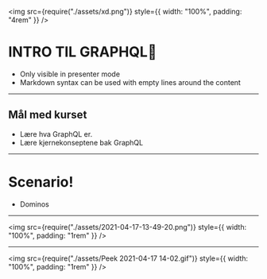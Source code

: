 

<Split>

<img
  src={require("./assets/xd.png")}
  style={{ width: "100%", padding: "4rem" }}
/>

# INTRO TIL GRAPHQL🤯

</Split>

<Notes>

- Only visible in presenter mode
- Markdown syntax can be used with empty lines around the content

</Notes>

---

## Mål med kurset

- Lære hva GraphQL er.
- Lære kjernekonseptene bak GraphQL

---

# Scenario!

- Dominos

---

<SplitRight>

<img
  src={require("./assets/2021-04-17-13-49-20.png")}
  style={{ width: "100%", padding: "1rem" }}
/>

</SplitRight>

---

<img
  src={require("./assets/Peek 2021-04-17 14-02.gif")}
  style={{ width: "100%", padding: "1rem" }}
/>
